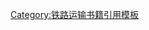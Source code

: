 {{cite book 
| last       = Jowett 
| first      = Alan 
| authorlink = 
| date       = 1989年3月
| edition    = 1st 
| title      = Jowett's Railway Atlas of Great Britain and Ireland: From Pre-Grouping to the Present Day 
| location   = Sparkford
| publisher  = Patrick Stephens Ltd 
| isbn       = 1-8526-0086-1
| oclc       = 22311137
}}
<noinclude>
{{DEFAULTSORT:Jowett, Alan}}
[[Category:铁路运输书籍引用模板]]
</noinclude>